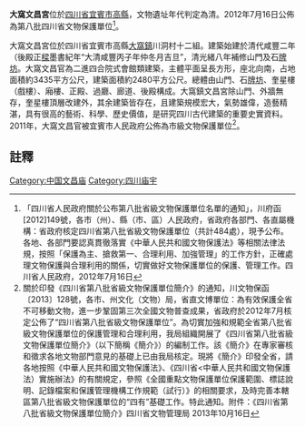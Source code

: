 {{msg:四川省文物保護單位
|名稱 = 大窩文昌宮
|編號 = 245
|圖片 = 
|級別 = S8
|分類 = 
|時代 = [[清代|清代]]
|地点 = [[四川省|四川省]][[宜賓市|宜賓市]][[高縣|高縣]]
|坐標 =
|登錄 = 2012年7月16日
}}
'''大窩文昌宮'''位於[[四川省|四川省]][[宜賓市|宜賓市]][[高縣|高縣]]，文物遺址年代判定為清。2012年7月16日公佈為第八批四川省文物保護單位<ref>「四川省人民政府關於公布第八批省級文物保護單位名單的通知」，川府函[2012]149號，各市（州）、縣（市、區）人民政府，省政府各部門、各直屬機構：省政府核定四川省第八批省級文物保護單位（共計484處），現予公布。各地、各部門要認真貫徹落實《中華人民共和國文物保護法》等相關法律法規，按照「保護為主、搶救第一、合理利用、加強管理」的工作方針，正確處理文物保護與合理利用的關係，切實做好文物保護單位的保護、管理工作。四川省人民政府，2012年7月16日</ref>。

大窩文昌宮位於四川省宜賓市高縣[[大窩鎮|大窩鎮]]川洞村十二組。建築始建於清代咸豐二年（後殿正[[樑|樑]]墨書紀年“大清咸豐丙子年仲冬月吉旦”，清光緒八年補修山門及石[[牌坊|牌坊]]。大窩文昌官為二進四合院式會館類建築，主體平面呈長方形，座北向南，占地面積約3435平方公尺，建築面積約2480平方公尺。總體由山門、石[[牌坊|牌坊]]、奎星樓（戲樓）、廂樓、正殿、過廳、廊道、後殿構成。大窩鎮文昌宮除山門、外牆無存，奎星樓頂層改建外，其余建築皆存在，且建築規模宏大，氣勢雄偉，造藝精湛，具有很高的藝術、科學、歷史價值，是研究四川古代建築的重要史實資料。2011年，大窩文昌官被宜賓市人民政府公佈為市級文物保護單位<ref>關於印發《四川省第八批省級文物保護單位簡介》的通知，川文物保函〔2013〕128號，各市、州文化（文物）局，省直文博單位：為有效保護全省不可移動文物，進一步鞏固第三次全國文物普查成果，省政府於2012年7月核定公佈了“四川省第八批省級文物保護單位”。為切實加強和規範全省第八批省級文物保護單位的保護管理和合理利用，我局組織開展了《四川省第八批省級文物保護單位簡介》（以下簡稱《簡介》）的編制工作。該《簡介》在專家審核和徵求各地文物部門意見的基礎上已由我局核定。現將《簡介》印發全省，請各地按照《中華人民共和國文物保護法》、《四川省<中華人民共和國文物保護法）實施辦法》的有關規定，參照《全國重點文物保護單位保護範圍、標誌說明、記錄檔案和保護管理機構工作規範（試行）》的相關要求，及時完善本轄區第八批省級文物保護單位的“四有”基礎工作。特此通知。附件：《四川省第八批省級文物保護單位簡介》四川省文物管理局  2013年10月16日</ref>。
==註釋==
{{reflist}}

[[Category:中国文昌庙|Category:中国文昌庙]]
[[Category:四川庙宇|Category:四川庙宇]]